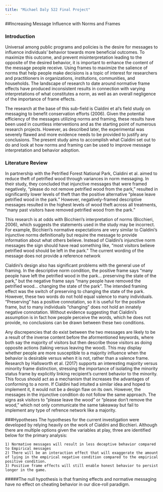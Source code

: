 ```yaml
---
title: "Michael Daly 522 Final Project"
---
```


##Increasing Message Influence with Norms and Frames

### Introduction
  Universal among public programs and policies is the desire for messages to influence individuals’ behavior towards more beneficial outcomes. To maximize this outcome, and prevent misinterpretation leading to the opposite of the desired behavior, it is important to enhance the content of the message people receive. Using frames to maximize the salience of norms that help people make decisions is a topic of interest for researchers and practitioners in organizations, institutions, communities, and households. The landscape of research to date around normative frame effects have produced inconsistent results in connection with varying interpretations of what constitutes a norm, as well as an overall negligence of the importance of frame effects. 
  
  The research at the base of this sub-field is Cialdini et al's field study on messaging to benefit conservation efforts (2006). Given the potential efficiency of the messages utilizing norms and framing, these results have been used in countless interventions and as the starting point of numerous research projects. However, as described later, the experimental was severely flawed and more evidence needs to be provided to justify any conclusions. The present study aims to accomplish what Cialdini set out to do and look at how norms and framing can be used to improve message interpretation and behavior adoption.
  


### Literature Review  
  In partnership with the Petrified Forest National Park, Cialdini et al. aimed to reduce theft of petrified wood through variances in norm messaging. In their study, they concluded that injunctive messages that were framed negatively, "please do not remove petrified wood from the park," resulted in significantly lower levels of theft than the positive alternative "please leave petrified wood in the park."  However, negatively-framed descriptive messages resulted in the highest levels of wood theft across all treatments, "many past visitors have removed petrified wood from the park." 
  
  This research is at odds with Bicchieri’s interpretation of norms (Bicchieri, 2006), which suggests the statements used in the study may be incorrect. For example, Bicchieri's normative expectations are very similar to Cialdini's injunctive norms definitionally but require the message to provide information about what others believe. Instead of Cialdini's injunctive norm messages the sign should have read something like, "most visitors believe petrified wood should be left in the park." The current wording of the message does not provide a reference network
  
  Cialdini’s design also has significant problems with the general use of framing. In the descriptive norm condition, the positive frame says "many people have left the petrified wood in the park... preserving the state of the park," but the negative frame says "many people have removed the petrified wood... changing the state of the park". The intended framing effect was the switch of preserving to changing the state of the park. However, these two words do not hold equal valence to many individuals. "Preserving" has a positive connotation, so it is useful for the positive frame, but to many individuals "changing" does not hold an innately negative connotation. Without evidence suggesting that Cialdini's assumption is in fact how people perceive the words, which he does not provide, no conclusions can be drawn between these two conditions. 
  
  Any discrepencies that do exist between the two messages are likely to be a result of the inverse content before the aformentioned keywords, where both say the majority of visitors but then describe those visitors as doing opposite actions (taking versus leaving the wood). This may display whether people are more susceptible to a majority influence when the behavior is desirable versus when it is not, rather than a valence frame. Research by Hallsworth et al. (2017) supports an interesting majority versus minority frame distinction, stressing the importance of isolating the minority status frame by explicitly linking recipient’s current behavior to the minority. This focus should act as a mechanism that increases the advantages of conforming to a norm. If Cialdini had intuited a similar idea and hoped to implement it, it would not be a design flaw on its own. However, the messages in the injunctive condition do not follow the same approach. The signs ask visitors to "please leave the wood" or "please don't remove the wood," which not only communicate the same takeaway but fail to implement any type of refrence network like a majority.
  
  
  
###Hypotheses
  The hypotheses for the current investigation were developed by relying heavily on the work of Cialdini and Bicchieri. Although there are multiple options given the variables at play, three are identified below for the primary analysis:
  
  
    1) Normative messages will result in less deceptive behavior compared to Empirical messages
    2) There will be an interaction effect that will exaggerate the amount of lying in the empirical negative condition compared to the empirical positive condition.
    3) Positive frame effects will still enable honest behavior to persist longer in the game.
    
    
#####The null hypothesis is that framing effects and normative messaging have no effect on cheating behavior in our dice-roll paradigm.

  
